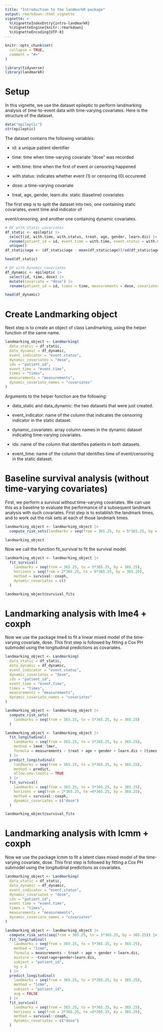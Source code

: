```yaml
---
title: "Introduction to the landmarkR package"
output: rmarkdown::html_vignette
vignette: >
  %\VignetteIndexEntry{intro-landmarkR}
  %\VignetteEngine{knitr::rmarkdown}
  %\VignetteEncoding{UTF-8}
---
```


```r
knitr::opts_chunk$set(
  collapse = TRUE,
  comment = "#>"
)
```

```r
library(tidyverse)
library(landmarkR)
```

# Setup

In this vignette, we use the dataset epileptic to perform landmarking analysis of time-to-event data with time-varying covariates. Here is the structure of the dataset.

```r
data("epileptic")
str(epileptic)
```

The dataset contains the following variables:

-   id: a unique patient identifier

-   time: time when time-varying covariate "dose" was recorded

-   with.time: time when the first of event or censoring happened

-   with.status: indicates whether event (1) or censoring (0) occurered

-   dose: a time-varying covariate

-   treat, age, gender, learn.dis: static (baseline) covariates

The first step is to split the dataset into two, one containing static covariates, event time and indicator of

event/censoring, and another one containing dynamic covariates.

```r

# DF with Static covariates
df_static <- epileptic |>
  select(id, with.time, with.status, treat, age, gender, learn.dis) |>
  rename(patient_id = id, event.time = with.time, event.status = with.status) |>
  unique()
df_static$age <- (df_static$age - mean(df_static$age))/sd(df_static$age)

head(df_static)
```

```r
# DF with Dynamic covariates
df_dynamic <- epileptic |>
  select(id, time, dose) |>
  mutate(covariate = "dose") |>
  rename(patient_id = id, times = time, measurements = dose, covariates = covariate)

head(df_dynamic)
```

# Create Landmarking object

Next step is to create an object of class Landmarking, using the helper function of the same name.

```r
landmarking_object <- Landmarking(
  data_static = df_static,
  data_dynamic = df_dynamic,
  event_indicator = "event.status",
  dynamic_covariates = "dose",
  ids = "patient_id",
  event_time = "event.time",
  times = "times",
  measurements = "measurements",
  dynamic_covariate_names = "covariates"
)

```

Arguments to the helper function are the following:

-   data_static and data_dynamic: the two datasets that were just created.

-   event_indicator: name of the column that indicates the censoring indicator in the static dataset.

-   dynamic_covariates: array column names in the dynamic dataset indicating time-varying covariates.

-   ids: name of the column that identifies patients in both datasets.

-   event_time: name of the column that identifies time of event/censoring in the static dataset.

# Baseline survival analysis (without time-varying covariates)

First, we perform a survival without time-varying covariates. We can use this as a baseline to evaluate the performance of a subsequent landmark analysis with such covariates. First step is to establish the landmark times, and to work out the risk sets at each of those landmark times.

```r
landmarking_object <- landmarking_object |>
  compute_risk_sets(landmarks = seq(from = 365.25, to = 5*365.25, by = 365.25))

landmarking_object
```

Now we call the function fit_survival to fit the survival model.

```r
landmarking_object <- landmarking_object |>
  fit_survival(
    landmarks = seq(from = 365.25, to = 5*365.25, by = 365.25),
    horizons = seq(from = 2*365.25, to = 6*365.25, by = 365.25),
    method = survival::coxph,
    dynamic_covariates = c()
  )

landmarking_object@survival_fits
```

# Landmarking analysis with lme4 + coxph

Now we use the package lme4 to fit a linear mixed model of the time-varying covariate, dose. This first step is followed by fitting a Cox PH submodel using the longitudinal predictions as covariates.

```r
landmarking_object <- Landmarking(
  data_static = df_static,
  data_dynamic = df_dynamic,
  event_indicator = "event.status",
  dynamic_covariates = "dose",
  ids = "patient_id",
  event_time = "event.time",
  times = "times",
  measurements = "measurements",
  dynamic_covariate_names = "covariates"
)

landmarking_object <- landmarking_object |>
  compute_risk_sets(
    landmarks = seq(from = 365.25, to = 5*365.25, by = 365.25)
  )
```

```r
landmarking_object <- landmarking_object |>
  fit_longitudinal(
    landmarks = seq(from = 365.25, to = 5*365.25, by = 365.25),
    method = lme4::lmer,
    formula = measurements ~ treat + age + gender + learn.dis + (times|patient_id)
  ) |>
  predict_longitudinal(
    landmarks = seq(from = 365.25, to = 5*365.25, by = 365.25),
    method = predict,
    allow.new.levels = TRUE
  ) |>
  fit_survival(
    landmarks = seq(from = 365.25, to = 5*365.25, by = 365.25),
    horizons = seq(from = 2*365.25, to =6*365.25, by = 365.25),
    method = survival::coxph,
    dynamic_covariates = c("dose")
  )

landmarking_object@survival_fits
```

# Landmarking analysis with lcmm + coxph

Now we use the package lcmm to fit a latent class mixed model of the time-varying covariate, dose. This first step is followed by fitting a Cox PH submodel using the longitudinal predictions as covariates.

```r
landmarking_object <- Landmarking(
  data_static = df_static,
  data_dynamic = df_dynamic,
  event_indicator = "event.status",
  dynamic_covariates = "dose",
  ids = "patient_id",
  event_time = "event.time",
  times = "times",
  measurements = "measurements",
  dynamic_covariate_names = "covariates"
)

```

```r
landmarking_object <- landmarking_object |>
  compute_risk_sets(seq(from = 365.25, to = 5*365.25, by = 365.25)) |>
  fit_longitudinal(
    landmarks = seq(from = 365.25, to = 5*365.25, by = 365.25),
    method = "lcmm",
    formula = measurements ~ treat + age + gender + learn.dis,
    mixture = ~treat+age+gender+learn.dis,
    subject = "patient_id",
    ng = 2
  ) |>
  predict_longitudinal(
    landmarks = seq(from = 365.25, to = 5*365.25, by = 365.25),
    method = "lcmm",
    subject = "patient_id",
    avg = FALSE
  ) |>
  fit_survival(
    landmarks = seq(from = 365.25, to = 5*365.25, by = 365.25),
    horizons = seq(from = 2*365.25, to =6*365.25, by = 365.25),
    method = survival::coxph,
    dynamic_covariates = c("dose")
  )

```

